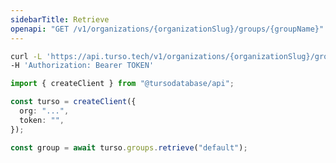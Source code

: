```yaml
---
sidebarTitle: Retrieve
openapi: "GET /v1/organizations/{organizationSlug}/groups/{groupName}"
---
```


<RequestExample>

```bash cURL
curl -L 'https://api.turso.tech/v1/organizations/{organizationSlug}/groups/{groupName}' \
-H 'Authorization: Bearer TOKEN'
```

```ts Node.js
import { createClient } from "@tursodatabase/api";

const turso = createClient({
  org: "...",
  token: "",
});

const group = await turso.groups.retrieve("default");
```

</RequestExample>
